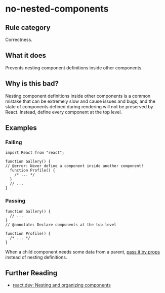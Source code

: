 # no-nested-components

## Rule category

Correctness.

## What it does

Prevents nesting component definitions inside other components.

## Why is this bad?

Nesting component definitions inside other components is a common mistake that can be extremely slow and cause issues and bugs, and the state of components defined during rendering will not be preserved by React. Instead, define every component at the top level.

## Examples

### Failing

```tsx twoslash
import React from "react";

function Gallery() {
// @error: Never define a component inside another component!
  function Profile() {
    /* ... */
  }
  // ...
}
```

### Passing

```tsx twoslash
function Gallery() {
  // ...
}
// @annotate: Declare components at the top level

function Profile() {
  /* ... */
}
```

When a child component needs some data from a parent, [pass it by props](https://react.dev/learn/passing-props-to-a-component) instead of nesting definitions.

## Further Reading

- [react.dev: Nesting and organizing components](https://react.dev/learn/your-first-component#nesting-and-organizing-components)
